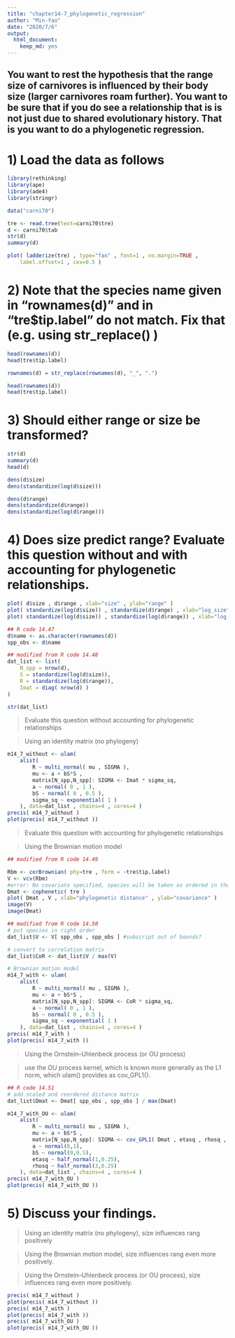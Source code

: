 ```yaml
---
title: "chapter14-7_phylogenetic_regression"
author: "Min-Yao"
date: "2020/7/6"
output: 
  html_document: 
    keep_md: yes
---
```


## You want to rest the hypothesis that the range size of carnivores is influenced by their body size (larger carnivores roam further).  You want to be sure that if you do see a relationship that is is not just due to shared evolutionary history.  That is you want to do a phylogenetic regression.

# 1) Load the data as follows

```r
library(rethinking)
library(ape)
library(ade4)
library(stringr)
```

```r
data("carni70")
```

```r
tre <- read.tree(text=carni70$tre)
d <- carni70$tab
str(d)
summary(d)
```

```r
plot( ladderize(tre) , type="fan" , font=1 , no.margin=TRUE ,
    label.offset=1 , cex=0.5 )
```

# 2) Note that the species name given in "rownames(d)" and in "tre$tip.label" do not match.  Fix that (e.g. using str_replace() )

```r
head(rownames(d))
head(tre$tip.label)
```
```r
rownames(d) = str_replace(rownames(d), "_", ".")

head(rownames(d))
head(tre$tip.label)
```

# 3) Should either range or size be transformed?

```r
str(d)
summary(d)
head(d)
```
```r
dens(d$size)
dens(standardize(log(d$size)))
```
```r
dens(d$range)
dens(standardize(d$range))
dens(standardize(log(d$range)))
```

# 4) Does size predict range?  Evaluate this question without and with accounting for phylogenetic relationships.

```r
plot( d$size , d$range , xlab="size" , ylab="range" )
plot( standardize(log(d$size)) , standardize(d$range) , xlab="log_size" , ylab="log_range" )
plot( standardize(log(d$size)) , standardize(log(d$range)) , xlab="log_size" , ylab="log_range" )
```
```r
## R code 14.47
d$name <- as.character(rownames(d))
spp_obs <- d$name
```

```r
## modified from R code 14.48
dat_list <- list(
    N_spp = nrow(d),
    S = standardize(log(d$size)),
    R = standardize(log(d$range)),
    Imat = diag( nrow(d) )
)

str(dat_list)
```
> Evaluate this question without accounting for phylogenetic relationships

> Using an identity matrix (no phylogeny)

```r
m14_7_without <- ulam(
    alist(
        R ~ multi_normal( mu , SIGMA ),
        mu <- a + bS*S ,
        matrix[N_spp,N_spp]: SIGMA <- Imat * sigma_sq,
        a ~ normal( 0 , 1 ),
        bS ~ normal( 0 , 0.5 ),
        sigma_sq ~ exponential( 1 )
    ), data=dat_list , chains=4 , cores=4 )
precis( m14_7_without )
plot(precis( m14_7_without ))
```

> Evaluate this question with accounting for phylogenetic relationships

> Using the Brownian motion model

```r
## modified from R code 14.49

Rbm <- corBrownian( phy=tre , form = ~tre$tip.label)
V <- vcv(Rbm)
#error: No covariate specified, species will be taken as ordered in the data frame. To avoid this message, specify a covariate containing the species names with the 'form' argument.
Dmat <- cophenetic( tre )
plot( Dmat , V , xlab="phylogenetic distance" , ylab="covariance" )
image(V)
image(Dmat)
```

```r
## modified from R code 14.50
# put species in right order
dat_list$V <- V[ spp_obs , spp_obs ] #subscript out of bounds?

# convert to correlation matrix
dat_list$CoR <- dat_list$V / max(V)

# Brownian motion model
m14_7_with <- ulam(
    alist(
        R ~ multi_normal( mu , SIGMA ),
        mu <- a + bS*S ,
        matrix[N_spp,N_spp]: SIGMA <- CoR * sigma_sq,
        a ~ normal( 0 , 1 ),
        bS ~ normal( 0 , 0.5 ),
        sigma_sq ~ exponential( 1 )
    ), data=dat_list , chains=4 , cores=4 )
precis( m14_7_with )
plot(precis( m14_7_with ))
```

> Using the Ornstein–Uhlenbeck process (or OU process)

> use the OU process kernel, which is known more generally as the L1 norm, which ulam() provides as cov_GPL1().

```r
## R code 14.51
# add scaled and reordered distance matrix
dat_list$Dmat <- Dmat[ spp_obs , spp_obs ] / max(Dmat)

m14_7_with_OU <- ulam(
    alist(
        R ~ multi_normal( mu , SIGMA ),
        mu <- a + bS*S ,
        matrix[N_spp,N_spp]: SIGMA <- cov_GPL1( Dmat , etasq , rhosq , 0.01 ),
        a ~ normal(0,1),
        bS ~ normal(0,0.5),
        etasq ~ half_normal(1,0.25),
        rhosq ~ half_normal(3,0.25)
    ), data=dat_list , chains=4 , cores=4 )
precis( m14_7_with_OU )
plot(precis( m14_7_with_OU ))
```

# 5) Discuss your findings.

> Using an identity matrix (no phylogeny), size influences rang positively 

> Using the Brownian motion model, size influences rang even more positively.

> Using the Ornstein–Uhlenbeck process (or OU process), size influences rang even more positively.

```r
precis( m14_7_without )
plot(precis( m14_7_without ))
precis( m14_7_with )
plot(precis( m14_7_with ))
precis( m14_7_with_OU )
plot(precis( m14_7_with_OU ))
```






